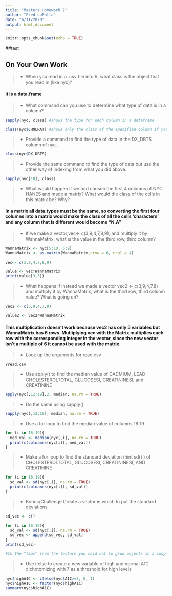 ---
title: "Masters Homework 2"
author: "Fred LaPolla"
date: "6/11/2020"
output: html_document
---

```{r setup, include=FALSE}
knitr::opts_chunk$set(echo = TRUE)

```
##test

## On Your Own Work

>- When you read in a .csv file into R, what class is the object that you read in (like nyc)?

#### it is a data.frame

>- What command can you use to determine what type of data is in a column?

```{r}
sapply(nyc, class) #shows the type for each column in a dataframe 

class(nyc$CHOLRAT) #shows only the class of the specified column if you know the name
```


>- Provide a command to find the type of data in the DX_DBTS column of nyc. 

```{r}
class(nyc$DX_DBTS)
```


>- Provide the same command to find the type of data but use the other way of indexing from what you did above. 

```{r}
sapply(nyc[10], class)
```



>- What would happen if we had chosen the first 4 columns of NYC HANES and made a matrix? What would the class of the cells in this matrix be? Why?


#### In a matrix all data.types must be the same, so converting the first four columns into a matrix would make the class of all the cells 'characters' and any column that is different would become "N.A"



>- If we make a vector,vec<- c(3,9,4,7,8,9), and multiply it by WannaMatrix, what is the value in the third row, third column? 

```{r}
WannaMatrix <- nyc[5:10, 6:9]
WannaMatrix <- as.matrix(WannaMatrix,nrow = 6, ncol = 4)

vec<- c(3,9,4,7,8,9)

value <- vec*WannaMatrix
print(value[3,3])

```



>- What happens if instead we made a vector vec2 <- c(3,9,4,7,8) and multiply it by WannaMatrix, what is the third row, third column value? What is going on? 

```{r}
vec2 <- c(3,9,4,7,8)

value2 <- vec2*WannaMatrix
```
#### This multiplication doesn't work because vec2 has only 5 variables but WannaMatrix has 6 rows. Mutliplying vec with the Matrix multiplies each row with the corresponding integer in the vector, since the new vector isn't a multiple of 6 it cannot be used with the matrix. 

>- Look up the arguments for read.csv

```{r}
?read.csv
```


>- Use apply() to find the median value of CADMIUM, LEAD CHOLESTEROLTOTAL, GLUCOSESI, CREATININESI, and CREATININE

```{r}
apply(nyc[,12:19],2, median, na.rm = TRUE)
```


>- Do the same using sapply()

```{r}
sapply(nyc[,12:19], median, na.rm = TRUE)
```


>- Use a for loop to find the median value of columns 16:19

```{r}
for (i in 16:19){
  med_val <- median(nyc[,i], na.rm = TRUE)
  print(c(colnames(nyc[i]), med_val))
}
```


>- Make a for loop to find the standard deviation (hint sd() ) of CHOLESTEROLTOTAL, GLUCOSESI, CREATININESI, AND CREATININE

```{r}
for (i in 16:19){
  sd_val <- sd(nyc[,i], na.rm = TRUE)
  print(c(colnames(nyc[i]), sd_val))
}
```


>- Bonus/Challenge Create a vector in which to put the standard deviations 

```{r}
sd_vec <- c()

for (i in 16:19){
  sd_val <- sd(nyc[,i], na.rm = TRUE)
  sd_vec <- append(sd_vec, sd_val)
}
print(sd_vec)

#In the "tips" from the lecture you said not to grow objects in a loop-- does this include append?
```


>- Use ifelse to create a new variable of high and normal A1C dichotomizing with 7 as a threshold for high levels

```{r}

nyc$highA1C <- ifelse(nyc$A1C>=7, 0, 1)
nyc$highA1C <- factor(nyc$highA1C)
summary(nyc$highA1C)
```

